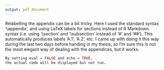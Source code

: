 ---
output: pdf_document
---

\appendix
\section{Appendices}

\subsection{Appendix stuff}

Relabelling the appendix can be a bit tricky. Here I used the standard \LaTeX syntax '\\appendix', and using LaTeX labels for sections instead of R Markdown syntax (i.e. using '\\section' and '\\subsection' instead of '#' and '##'). This automatically produces labels 'A.1', 'A.2', etc. I came up with doing it this way during the last two days before handing in my thesis, so I'm sure this is not the most elegant way of dealing with the appendices, but it works.


\subsection{Code example}

```{r, eval=FALSE, echo=TRUE}
By setting eval = FALSE and echo = TRUE, 
the actual code will be displayed but not run.
```